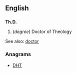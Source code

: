 ==English==
==={{abbreviation}}===
'''Th.D.'''

#(''degree'') Doctor of Theology


See also: [[doctor]]

===Anagrams===
* [[DHT#English|DHT]]